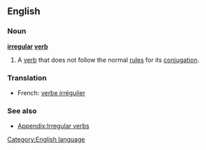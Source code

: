 ==English==

===Noun===
{{wikipedia}}
'''[[irregular]] [[verb]]'''
# A [[verb]] that does not follow the normal [[rule]]s for its [[conjugation]].

===Translation===
*French: [[verbe irrégulier]]

===See also=== 
*[[Appendix:Irregular verbs]]

[[Category:English language]]